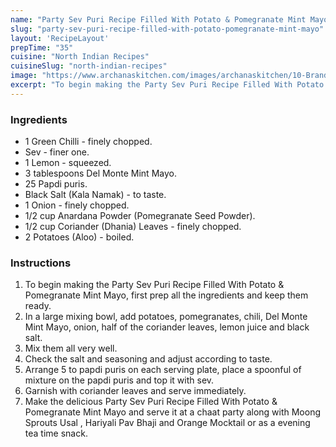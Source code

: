 ---
name: "Party Sev Puri Recipe Filled With Potato & Pomegranate Mint Mayo"
slug: "party-sev-puri-recipe-filled-with-potato-pomegranate-mint-mayo"
layout: 'RecipeLayout'
prepTime: "35"
cuisine: "North Indian Recipes"
cuisineSlug: "north-indian-recipes"
image: "https://www.archanaskitchen.com/images/archanaskitchen/10-Brands/Del_Monte_Mayo/Potato-Pomegranate-Mint-Mayo-Sev-Puri2.jpg"
excerpt: "To begin making the Party Sev Puri Recipe Filled With Potato  Pomegranate Mint Mayo, first prep all the ingredients and keep them ready"
---

### Ingredients

- 1 Green Chilli - finely chopped.
- Sev - finer one.
- 1 Lemon - squeezed.
- 3 tablespoons Del Monte Mint Mayo.
- 25 Papdi puris.
- Black Salt (Kala Namak) - to taste.
- 1 Onion - finely chopped.
- 1/2 cup Anardana Powder (Pomegranate Seed Powder).
- 1/2 cup Coriander (Dhania) Leaves - finely chopped.
- 2 Potatoes (Aloo) - boiled.

### Instructions

1. To begin making the Party Sev Puri Recipe Filled With Potato & Pomegranate Mint Mayo, first prep all the ingredients and keep them ready.
1. In a large mixing bowl, add potatoes, pomegranates, chili, Del Monte Mint Mayo, onion, half of the coriander leaves, lemon juice and black salt.
1. Mix them all very well.
1. Check the salt and seasoning and adjust according to taste.
1. Arrange 5 to papdi puris on each serving plate, place a spoonful of mixture on the papdi puris and top it with sev.
1.  Garnish with coriander leaves and serve immediately.
1. Make the delicious Party Sev Puri Recipe Filled With Potato & Pomegranate Mint Mayo and serve it at a chaat party along with Moong Sprouts Usal , Hariyali Pav Bhaji and Orange Mocktail  or as a evening tea time snack.
